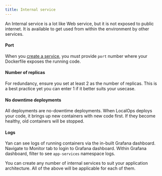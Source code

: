 ```yaml
---
title: Internal service
---
```


An Internal service is a lot like Web service, but it is not exposed to public internet. It is available to get used
from within the environment by other services.

#### Port

When you [create a service](/environment/services/create), you must provide `port` number where your Dockerfile exposes
the running code.

#### Number of replicas

For redundancy, ensure you set at least 2 as the number of replicas. This is a best practice yet you can enter 1 if it
better suits your usecase.

#### No downtime deployments

All deployments are no-downtime deployments. When LocalOps deploys your code, it brings up new containers with new code
first. If they become healthy, old containers will be stopped.

#### Logs

Yan can see logs of running containers via the in-built Grafana dashboard. Navigate to Monitor tab to login to Grafana
dashboard. Within Grafana dashboard, filter to see `app-services` namespace logs.

You can create any number of internal services to suit your application architecture. All of the above will be
applicable for each of them.
